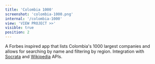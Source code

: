 ```yaml
---
title: 'Colombia 1000'
screenshot: 'colombia-1000.png'
internal: '/colombia-1000'
view: 'VIEW PROJECT >>'
visible: true
position: 2
---
```


A Forbes inspired app that lists Colombia's 1000 largest companies and allows for searching by name and filtering by region. Integration with <a href='https://dev.socrata.com/' target='_blank'>Socrata</a> and <a href='https://www.mediawiki.org/wiki/API:Main_page' target='_blank'>Wikipedia</a> APIs.
